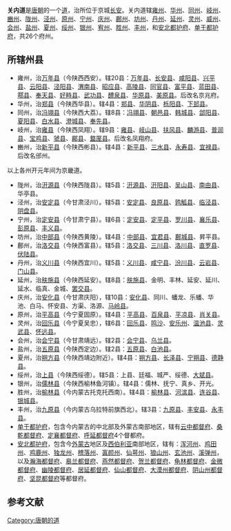 '''关内道'''是[[唐朝|唐朝]]的一个[[道_(行政區劃)|道]]，治所位于京城[[长安|长安]]。关内道辖[[雍州|雍州]]、[[华州|华州]]、[[同州|同州]]、[[岐州|岐州]]、[[豳州|豳州]]、[[陇州|陇州]]、[[泾州|泾州]]、[[原州|原州]]、[[宁州|宁州]]、[[庆州|庆州]]、[[鄜州|鄜州]]、[[坊州|坊州]]、[[丹州|丹州]]、[[延州|延州]]、[[灵州|灵州]]、[[威州|威州]]、[[会州|会州]]、[[盐州|盐州]]、[[夏州|夏州]]、[[绥州|绥州]]、[[银州|银州]]、[[宥州|宥州]]、[[胜州|胜州]]、[[丰州|丰州]]，和[[安北都护府|安北都护府]]、[[单于都护府|单于都护府]]，共26个府州。

== 所辖州县　 ==
*雍州，治[[万年县|万年县]]（今陕西西安）。辖20县：[[万年县|万年县]]、[[长安县|长安县]]、[[咸阳县|咸阳县]]、[[兴平县|兴平县]]、[[云阳县|云阳县]]、[[泾阳县|泾阳县]]、[[渭南县|渭南县]]、[[昭应县|昭应县]]、[[高陵县|高陵县]]、[[同官县|同官县]]、[[富平县|富平县]]、[[蓝田县|蓝田县]]、[[鄠县|鄠县]]、[[奉天县|奉天县]]、[[好畤县|好畤县]]、[[武功县|武功县]]、[[醴泉县|醴泉县]]、[[华原县|华原县]]、[[美原县|美原县]]。后改名京兆府。
*华州，治[[郑县|郑县]]（今陕西华县）。辖4县：[[郑县|郑县]]、[[华阴县|华阴县]]、[[栎阳县|栎阳县]]、[[下邽县|下邽县]]。
*同州，治[[冯翊县|冯翊县]]（今陕西大荔）。辖8县：[[冯翊县|冯翊县]]、[[朝邑县|朝邑县]]、[[韩城县|韩城县]]、[[郃阳县|郃阳县]]、[[夏阳县|夏阳县]]、[[白水县|白水县]]、[[澄城县|澄城县]]、[[奉先县|奉先县]]。
*岐州，治[[雍县|雍县]]（今陕西凤翔）。辖9县：[[雍县|雍县]]、[[岐山县|岐山县]]、[[扶风县|扶风县]]、[[麟游县|麟游县]]、[[普润县|普润县]]、[[宝鸡县|宝鸡县]]、[[虢县|虢县]]、[[郿县|郿县]]、[[盩厔县|盩厔县]]。后改名凤翔府。
*豳州，治[[新平县|新平县]]（今陕西彬县）。辖4县：[[新平县|新平县]]、[[三水县|三水县]]、[[永寿县|永寿县]]、[[宜禄县|宜禄县]]。后改名邠州。
;以上各州开元年间为京畿道。
*陇州，治[[汧源县|汧源县]]（今陕西陇县）。辖5县：[[汧源县|汧源县]]、[[汧阳县|汧阳县]]、[[吴山县|吴山县]]、[[南由县|南由县]]、华亭县。
*泾州，治[[安定县|安定县]]（今甘肃泾川）。辖5县：[[安定县|安定县]]、[[良原县|良原县]]、[[鹑觚县|鹑觚县]]、[[临泾县|临泾县]]、[[阴盘县|阴盘县]]。
*宁州，治[[定安县|定安县]]（今甘肃宁县）。辖6县：[[定安县|定安县]]、[[定平县|定平县]]、[[罗川县|罗川县]]、[[襄乐县|襄乐县]]、[[彭原县|彭原县]]、[[丰义县|丰义县]]。
*坊州，治[[中部县|中部县]]（今陕西黄陵）。辖4县：[[中部县|中部县]]、[[宜君县|宜君县]]、[[鄜城县|鄜城县]]、昇平县。
*鄜州，治[[洛交县|洛交县]]（今陕西富县）。辖5县：[[洛交县|洛交县]]、[[三川县|三川县]]、[[洛川县|洛川县]]、[[直罗县|直罗县]]、[[伏陆县|伏陆县]]。
*丹州，治[[义川县|义川县]]（今陕西宜川）。辖5县：[[义川县|义川县]]、[[咸宁县|咸宁县]]、[[汾川县|汾川县]]、[[云岩县|云岩县]]、[[门山县|门山县]]。
*延州，治[[肤施县|肤施县]]（今陕西延安）。辖8县：[[肤施县|肤施县]]、金明、丰林、延安、延川、延水、临真、金城、[[罢交县|罢交县]]。
*庆州，治[[安化县|安化县]]（今甘肃庆阳），辖10县：[[安化县|安化县]]、同川、蟠龙、乐蟠、华池、白马、怀安县、方渠、洛源、[[马岭县|马岭县]]。
*原州，治[[平高县|平高县]]（今宁夏固原）。辖4县：[[平高县|平高县]]、[[百泉县|百泉县]]、[[平凉县|平凉县]]、[[肖关县|肖关县]]。
*灵州，治[[回乐县|回乐县]]（今宁夏吴忠），辖6县：[[回乐县|回乐县]]、[[鸣沙|鸣沙]]、[[安乐州|安乐州]]、[[温池县|温池县]]、[[灵武县|灵武县]]、[[怀远县|怀远县]]。
*会州，治[[会宁县|会宁县]]（今甘肃靖远）。辖2县：[[会宁县|会宁县]]、[[乌兰县|乌兰县]]。
*盐州，治[[五原县|五原县]]（今陕西定边）。辖2县：[[五原县|五原县]]、[[白池县|白池县]]。
*夏州，治[[朔方县|朔方县]]（今陕西靖边附近）。辖4县：[[朔方县|朔方县]]、[[长泽县|长泽县]]、[[宁朔县|宁朔县]]、[[德静县|德静县]]。
*绥州，治[[上县|上县]]（今陕西绥德）。辖5县：上县、廷福、城严、绥德、[[大斌县|大斌县]]。
*银州，治[[儒林县|儒林县]]（今陕西榆林鱼河镇）。辖4县：儒林、抚宁、真乡、开光。
*胜州，治[[榆林县|榆林县]]（今内蒙古托克托西南）。辖4县：[[榆林县|榆林县]]、[[河滨县|河滨县]]、[[连谷县|连谷县]]、[[银城县|银城县]]。
*丰州，治[[九原县|九原县]]（今内蒙古乌拉特前旗西北）。辖3县：[[九原县|九原县]]、[[丰安县|丰安县]]、[[永丰县|永丰县]]。
*[[单于都护府|单于都护府]]，包含今内蒙古的中北部及外蒙古南部地区，辖有[[云中都督府|云中都督府]]、[[桑乾都督府|桑乾都督府]]、[[定襄都督府|定襄都督府]]、[[呼延都督府|呼延都督府]]4个督都府。
*[[安北都护府|安北都护府]]，包含今[[外蒙古|外蒙古]]地区及[[西伯利亚|西伯利亚]]南部地区，辖有：[[浑河州|浑河州]]、[[鸡田州|鸡田州]]、[[鸡鹿州|鸡鹿州]]、[[独龙州|独龙州]]、[[稽落州|稽落州]]、[[寘颜州|寘颜州]]、[[仙萼州|仙萼州]]、[[狼山州|狼山州]]、[[玄池州|玄池州]]、[[溪弹州|溪弹州]]，以及[[瀚海都督府|瀚海都督府]]、[[皋兰都督府|皋兰都督府]]、[[燕然都督府|燕然都督府]]、[[贺兰都督府|贺兰都督府]]、[[龟林都督府|龟林都督府]]、[[金微都督府|金微都督府]]、[[幽陵都督府|幽陵都督府]]、[[居延都督府|居延都督府]]、[[仙山都督府|仙山都督府]]、[[大漠州都督府|大漠州都督府]]、[[阴山州都督府|阴山州都督府]]、[[坚昆都督府|坚昆都督府]]等都督府。

== 参考文献 ==

{{贞观十道}}
{{开元十五道}}

[[Category:唐朝的道|Category:唐朝的道]]